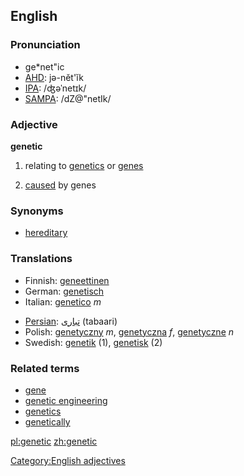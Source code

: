 ==English==

===Pronunciation===
*ge*net"ic
*[[w:AHD|AHD]]: jə-nĕt'ĭk
*[[w:IPA|IPA]]: /ʤəˈnetɪk/
*[[w:SAMPA|SAMPA]]: /dZ@"netIk/

===Adjective===
'''genetic'''

# {{genetics}} relating to [[genetics]] or [[gene]]s
# [[cause]]d by genes

===Synonyms===
* [[hereditary]]

===Translations===

{{top}}
*Finnish: [[geneettinen]]
*German: [[genetisch]]
*Italian: [[genetico]] ''m''
{{mid}}
*[[Persian]]: [[تباری]] (tabaari)
*Polish: [[genetyczny]] ''m'', [[genetyczna]] ''f'', [[genetyczne]] ''n''
*Swedish: [[genetik]] (1), [[genetisk]] (2)
{{bottom}}

===Related terms===
* [[gene]]
* [[genetic engineering]]
* [[genetics]]
* [[genetically]]

[[Category:English adjectives]]

[[pl:genetic]]
[[zh:genetic]]